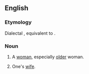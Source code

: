 ==English==

===Etymology===
Dialectal {{diminutive of|lang=en|wife||gloss=woman}}, equivalent to {{suffix|wife|ie|lang=en}}.

===Noun===
{{en-noun}}

# {{lb|en|Geordie|derogatory}} A [[woman]], especially [[old]]er woman.
# {{lb|en|US|informal|affectionate}} One's [[wife]].